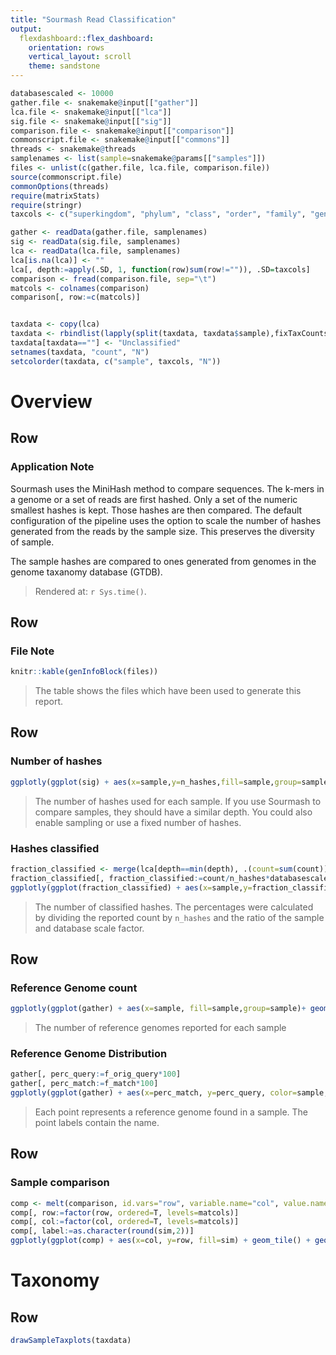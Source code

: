```yaml
---
title: "Sourmash Read Classification"
output: 
  flexdashboard::flex_dashboard:
    orientation: rows
    vertical_layout: scroll
    theme: sandstone
---
```



```r
databasescaled <- 10000
gather.file <- snakemake@input[["gather"]]
lca.file <- snakemake@input[["lca"]]
sig.file <- snakemake@input[["sig"]]
comparison.file <- snakemake@input[["comparison"]]
commonscript.file <- snakemake@input[["commons"]]
threads <- snakemake@threads
samplenames <- list(sample=snakemake@params[["samples"]])
files <- unlist(c(gather.file, lca.file, comparison.file))
source(commonscript.file)
commonOptions(threads)
require(matrixStats)
require(stringr)
taxcols <- c("superkingdom", "phylum", "class", "order", "family", "genus", "species", "strain")

gather <- readData(gather.file, samplenames)
sig <- readData(sig.file, samplenames)
lca <- readData(lca.file, samplenames)
lca[is.na(lca)] <- ""
lca[, depth:=apply(.SD, 1, function(row)sum(row!="")), .SD=taxcols]
comparison <- fread(comparison.file, sep="\t")
matcols <- colnames(comparison)
comparison[, row:=c(matcols)]


taxdata <- copy(lca)
taxdata <- rbindlist(lapply(split(taxdata, taxdata$sample),fixTaxCounts))
taxdata[taxdata==""] <- "Unclassified"
setnames(taxdata, "count", "N")
setcolorder(taxdata, c("sample", taxcols, "N"))
```

Overview
=================

Row
--------------------------------------

### Application Note

Sourmash uses the MiniHash method to compare sequences. The k-mers in a genome or a set of reads are first hashed. 
Only a set of the numeric smallest hashes is kept. Those hashes are then compared. The default configuration of the pipeline
uses the option to scale the number of hashes generated from the reads by the sample size. This preserves the diversity of sample.

The sample hashes are compared to ones generated from genomes in the genome taxanomy database (GTDB).

> Rendered at: `r Sys.time()`.

Row
--------------------------------------

### File Note

```r
knitr::kable(genInfoBlock(files))
```
> The table shows the files which have been used to generate this report.



Row
---------------------------------------

### Number of hashes

```r
ggplotly(ggplot(sig) + aes(x=sample,y=n_hashes,fill=sample,group=sample)+ geom_bar(stat = "identity",position = "stack") +  scale_fill_brewer(palette = sample_palette) + labs(x="Sample", y="Used hashes", fill="Sample")+theme(legend.position = "none"))
```

> The number of hashes used for each sample. If you use Sourmash to compare samples, they should have a similar depth. You could also enable sampling or use a fixed number of hashes.

### Hashes classified

```r
fraction_classified <- merge(lca[depth==min(depth), .(count=sum(count)), by=sample], sig[, .(sample,n_hashes,scaled)])
fraction_classified[, fraction_classified:=count/n_hashes*databasescaled/scaled*100]
ggplotly(ggplot(fraction_classified) + aes(x=sample,y=fraction_classified,fill=sample,group=sample)+ geom_bar(stat = "identity",position = "stack") +  scale_fill_brewer(palette = sample_palette) + scale_y_continuous(labels = function(x) paste0(x, "%")) + labs(x="Sample", y="Hashes classified", fill="Sample")+theme(legend.position = "none"))
```

> The number of classified hashes. The percentages were calculated by dividing the reported count by `n_hashes` and the ratio of the sample and database scale factor.

Row
---------------------------------------

### Reference Genome count

```r
ggplotly(ggplot(gather) + aes(x=sample, fill=sample,group=sample)+ geom_bar(stat = "count",position = "stack") +  scale_fill_brewer(palette = sample_palette) + labs(x="Sample", y="Genome Count", fill="Sample")+theme(legend.position = "none"))
```

> The number of reference genomes reported for each sample

### Reference Genome Distribution

```r
gather[, perc_query:=f_orig_query*100]
gather[, perc_match:=f_match*100]
ggplotly(ggplot(gather) + aes(x=perc_match, y=perc_query, color=sample, text=name) + geom_point() + scale_color_brewer(palette = sample_palette) + scale_y_continuous(labels = function(x) paste0(x, "%")) + scale_x_continuous(labels = function(x) paste0(x, "%")) + labs(x="Completion", y="of Sample", color="Sample"))
```

> Each point represents a reference genome found in a sample. The point labels contain the name.

Row
---------------------------------------

### Sample comparison

```r
comp <- melt(comparison, id.vars="row", variable.name="col", value.name="sim")
comp[, row:=factor(row, ordered=T, levels=matcols)]
comp[, col:=factor(col, ordered=T, levels=matcols)]
comp[, label:=as.character(round(sim,2))]
ggplotly(ggplot(comp) + aes(x=col, y=row, fill=sim) + geom_tile() + geom_text(aes(label=label), color="white") + labs(x="", y="", fill="Similarity") + theme(legend.position = "none"))
```

Taxonomy
=================

Row
---------------------------------------


```r
drawSampleTaxplots(taxdata)
```

